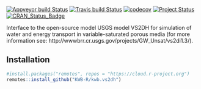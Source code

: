 [![Appveyor build Status](https://ci.appveyor.com/api/projects/status/q2hc7bugfwd64214/branch/master?svg=true)](https://ci.appveyor.com/project/KWB-R/kwb-vs2dh/branch/master)
[![Travis build Status](https://travis-ci.org/KWB-R/kwb.vs2dh.svg?branch=master)](https://travis-ci.org/KWB-R/kwb.vs2dh)
[![codecov](https://codecov.io/github/KWB-R/kwb.vs2dh/branch/master/graphs/badge.svg)](https://codecov.io/github/KWB-R/kwb.vs2dh)
[![Project Status](https://img.shields.io/badge/lifecycle-experimental-orange.svg)](https://www.tidyverse.org/lifecycle/#experimental)
[![CRAN_Status_Badge](https://www.r-pkg.org/badges/version/kwb.vs2dh)]()

Interface to the open-source model USGS model VS2DH for simulation of water and energy transport in variable-saturated porous media (for more information see: http://wwwbrr.cr.usgs.gov/projects/GW_Unsat/vs2di1.3/).

## Installation

```r
#install.packages("remotes", repos = "https://cloud.r-project.org")
remotes::install_github("KWB-R/kwb.vs2dh")
```
